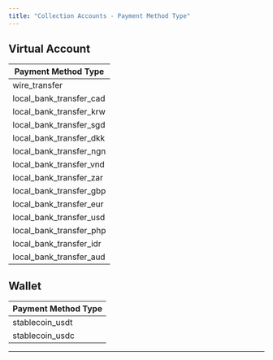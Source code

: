 ```yaml
---
title: "Collection Accounts - Payment Method Type"
---
```


## Virtual Account

| Payment Method Type        |
| -------------------------- |
| wire\_transfer             |
| local\_bank\_transfer\_cad |
| local\_bank\_transfer\_krw |
| local\_bank\_transfer\_sgd |
| local\_bank\_transfer\_dkk |
| local\_bank\_transfer\_ngn |
| local\_bank\_transfer\_vnd |
| local\_bank\_transfer\_zar |
| local\_bank\_transfer\_gbp |
| local\_bank\_transfer\_eur |
| local\_bank\_transfer\_usd |
| local\_bank\_transfer\_php |
| local\_bank\_transfer\_idr |
| local\_bank\_transfer\_aud |

## Wallet

| Payment Method Type |
| ------------------- |
| stablecoin\_usdt    |
| stablecoin\_usdc    |

***
